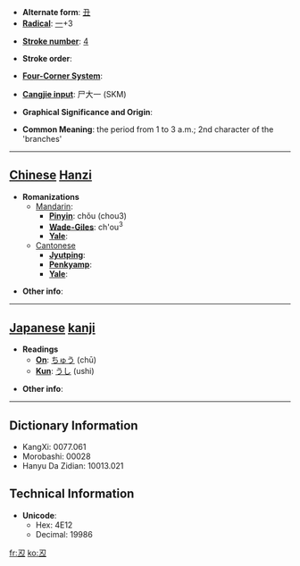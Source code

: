 * '''Alternate form''': [[丑]]
* '''[[Wiktionary:Chinese radical index| Radical]]''': [[Wiktionary:Chinese radical index 一|一]]+3

* '''[[Wiktionary:Chinese total strokes index|Stroke number]]''': [[Wiktionary:Chinese total strokes index 4|4]]

* '''Stroke order''': 

* '''[[Wiktionary:Chinese four corner index|Four-Corner System]]''': 

* '''[[Wiktionary:Chinese Cangjie index|Cangjie input]]''': 尸大一 (SKM)

* '''Graphical Significance and Origin''': 

* '''Common Meaning''': the period from 1 to 3 a.m.; 2nd character of the 'branches'

----

== [[Chinese]] [[Hanzi]] ==

* '''Romanizations'''
** [[Mandarin]]:
*** '''[[Pinyin]]''': chǒu (chou3)
*** '''[[Wade-Giles]]''': ch'ou<sup>3</sup>
*** '''[[Yale]]''': 
**[[Cantonese]]
***'''[[Jyutping]]''':
***'''[[Penkyamp]]''': 
***'''[[Yale]]''': 

* '''Other info''': 

----

== [[Japanese]] [[kanji]] ==

* '''Readings'''
** '''[[On]]''': [[ちゅう]] (chū)
** '''[[Kun]]''': [[うし]] (ushi)

* '''Other info''':  

----

== Dictionary Information ==

* KangXi: 0077.061
* Morobashi: 00028
* Hanyu Da Zidian: 10013.021

== Technical Information ==

* '''Unicode''':
** Hex: 4E12
** Decimal: 19986

[[fr:丒]]
[[ko:丒]]